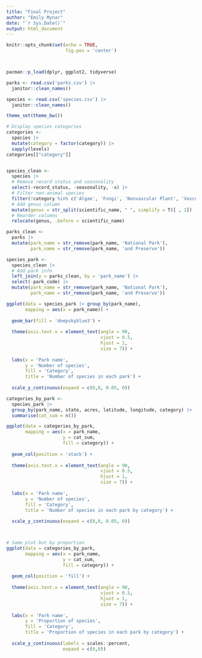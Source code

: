 ```yaml
---
title: "Final Project"
author: "Emily Mynar"
date: "`r Sys.Date()`"
output: html_document
---
```


```r
knitr::opts_chunk$set(echo = TRUE,
                      fig.pos = 'center')



pacman::p_load(dplyr, ggplot2, tidyverse)

parks <- read.csv('parks.csv') |>
  janitor::clean_names()

species <- read.csv('species.csv') |>
  janitor::clean_names() 

theme_set(theme_bw())

```


```r

# Display species categories
categories <-
  species |>
  mutate(category = factor(category)) |>
  sapply(levels)
categories[["category"]]


species_clean <-
  species |>
  # Remove record status and seasonality
  select(-record_status, -seasonality, -x) |>
  # Filter non-animal species
  filter(!category %in% c('Algae', 'Fungi', 'Nonvascular Plant', 'Vascular Plant')) |>
  # Add genus column
  mutate(genus = str_split(scientific_name, " ", simplify = T)[ , 1]) |>
  # Reorder columns
  relocate(genus, .before = scientific_name)

parks_clean <-
  parks |>
  mutate(park_name = str_remove(park_name, 'National Park'),
         park_name = str_remove(park_name, 'and Preserve'))

species_park <-
  species_clean |>
  # Add park info
  left_join(y = parks_clean, by = 'park_name') |>
  select(-park_code) |>
  mutate(park_name = str_remove(park_name, 'National Park'),
         park_name = str_remove(park_name, 'and Preserve'))


```

```r

ggplot(data = species_park |> group_by(park_name),
       mapping = aes(x = park_name)) +
  
  geom_bar(fill = 'deepskyblue3') +
  
  theme(axis.text.x = element_text(angle = 90, 
                                   vjust = 0.5, 
                                   hjust = 1,
                                   size = 7)) +
  
  labs(x = 'Park name',
       y = 'Number of species',
       fill = 'Category',
       title = 'Number of species in each park') +
  
  scale_y_continuous(expand = c(0,0, 0.05, 0)) 


```


```r

categories_by_park <-
  species_park |>
  group_by(park_name, state, acres, latitude, longitude, category) |>
  summarise(cat_sum = n())

ggplot(data = categories_by_park,
       mapping = aes(x = park_name,
                     y = cat_sum,
                     fill = category)) +
  
  geom_col(position = 'stack') +
  
  theme(axis.text.x = element_text(angle = 90, 
                                   vjust = 0.5, 
                                   hjust = 1,
                                   size = 7)) +
  
  labs(x = 'Park name',
       y = 'Number of species',
       fill = 'Category',
       title = 'Number of species in each park by category') +
  
  scale_y_continuous(expand = c(0,0, 0.05, 0)) 



# Same plot but by proportion
ggplot(data = categories_by_park,
       mapping = aes(x = park_name,
                     y = cat_sum,
                     fill = category)) +
  
  geom_col(position = 'fill') +
  
  theme(axis.text.x = element_text(angle = 90, 
                                   vjust = 0.5, 
                                   hjust = 1,
                                   size = 7)) +
  
  labs(x = 'Park name',
       y = 'Proportion of species',
       fill = 'Category',
       title = 'Proportion of species in each park by category') +
  
  scale_y_continuous(labels = scales::percent,
                     expand = c(0,0)) 
  
  

```


